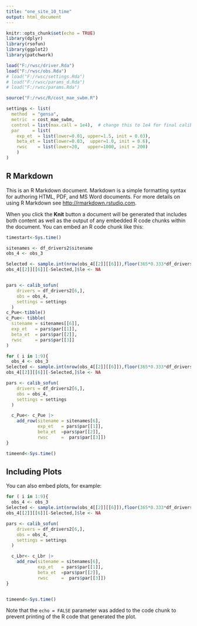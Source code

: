 ```yaml
---
title: "one_site_10_time"
output: html_document
---
```


```r
knitr::opts_chunk$set(echo = TRUE)
library(dplyr)
library(rsofun)
library(ggplot2)
library(patchwork)

load("F:/rwsc/driver.Rda")
load("F:/rwsc/obs.Rda")
# load("F:/rwsc/settings.Rda")
# load("F:/rwsc/params_d.Rda")
# load("F:/rwsc/params.Rda")

source("F:/rwsc/R/cost_mae_swbm.R")

settings <- list(
  method  = "gensa",
  metric  = cost_mae_swbm,
  control = list(max.call = 1e4),  # change this to 1e4 for final calibration
  par     = list(
    exp_et  = list(lower=0.01, upper=1.5, init = 0.03),
    beta_et = list(lower=0.03,  upper=1.0, init = 0.6),
    rwsc    = list(lower=20,   upper=1000, init = 200)
    )
)

```

## R Markdown

This is an R Markdown document. Markdown is a simple formatting syntax for authoring HTML, PDF, and MS Word documents. For more details on using R Markdown see <http://rmarkdown.rstudio.com>.

When you click the **Knit** button a document will be generated that includes both content as well as the output of any embedded R code chunks within the document. You can embed an R code chunk like this:

```r
timestart<-Sys.time()

sitenames <- df_drivers2$sitename
obs_4 <- obs_3

Selected <- sample.int(nrow(obs_4[[2]][[6]]),floor(365*0.333*df_drivers2[6,]$params_siml[[1]]$nyeartrend))
obs_4[[2]][[6]][-Selected,]$le <- NA


pars <- calib_sofun(
    drivers = df_drivers2[6,],  
    obs = obs_4,
    settings = settings
  )
c_Pue<-tibble()
c_Pue<- tibble(
  sitename = sitenames[[6]],
  exp_et   = pars$par[[1]],
  beta_et  = pars$par[[2]],
  rwsc     = pars$par[[3]]
)

for ( i in 1:9){
  obs_4 <- obs_3
Selected <- sample.int(nrow(obs_4[[2]][[6]]),floor(365*0.333*df_drivers2[6,]$params_siml[[1]]$nyeartrend))
obs_4[[2]][[6]][-Selected,]$le <- NA

pars <- calib_sofun(
    drivers = df_drivers2[6,],  
    obs = obs_4,
    settings = settings
  ) 

  c_Pue<- c_Pue |>
    add_row(sitename = sitenames[6],
            exp_et   = pars$par[[1]],
            beta_et  =pars$par[[2]],
            rwsc     =  pars$par[[3]])
}

timeend<-Sys.time()
```

## Including Plots

You can also embed plots, for example:

```r

for ( i in 1:9){
  obs_4 <- obs_3
Selected <- sample.int(nrow(obs_4[[2]][[6]]),floor(365*0.333*df_drivers2[6,]$params_siml[[1]]$nyeartrend))
obs_4[[2]][[6]][-Selected,]$le <- NA

pars <- calib_sofun(
    drivers = df_drivers2[6,],  
    obs = obs_4,
    settings = settings
  ) 

  c_Lbr<- c_Lbr |>
    add_row(sitename = sitenames[6],
            exp_et   = pars$par[[1]],
            beta_et  =pars$par[[2]],
            rwsc     =  pars$par[[3]])
}


timeend<-Sys.time()

```

Note that the `echo = FALSE` parameter was added to the code chunk to prevent printing of the R code that generated the plot.

